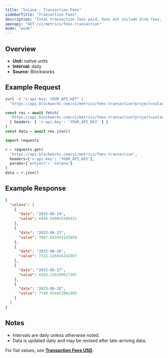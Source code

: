 ```yaml
---
title: "Solana : Transaction Fees"
sidebarTitle: "Transaction Fees"
description: "Total transaction fees paid, does not include blob fees, out-of-protocol tips, or additional sources of revenue"
openapi: "GET /v1/metrics/fees-transaction"
mode: "wide"
---
```


## Overview

- **Unit:** native units
- **Interval:** daily
- **Source:** Blockworks

## Example Request

<CodeGroup>

```bash cURL
curl -H "x-api-key: YOUR_API_KEY" \
  "https://api.blockworks.com/v1/metrics/fees-transaction?project=solana"
```

```typescript TypeScript
const res = await fetch(
  'https://api.blockworks.com/v1/metrics/fees-transaction?project=solana',
  { headers: { 'x-api-key': 'YOUR_API_KEY' } }
)
const data = await res.json()
```

```python Python
import requests

r = requests.get(
  'https://api.blockworks.com/v1/metrics/fees-transaction',
  headers={'x-api-key': 'YOUR_API_KEY'},
  params={'project': 'solana'}
)
data = r.json()
```

</CodeGroup>

## Example Response

```json
{
  "solana": [
    {
      "date": "2025-08-24",
      "value": 6046.599015506411
    },
    {
      "date": "2025-08-25",
      "value": 7087.643454142059
    },
    {
      "date": "2025-08-26",
      "value": 7315.126916242867
    },
    {
      "date": "2025-08-27",
      "value": 8103.226399627387
    },
    {
      "date": "2025-08-28",
      "value": 7749.954453061905
    }
  ]
}
```

## Notes
- Intervals are daily unless otherwise noted.
- Data is updated daily and may be revised after late-arriving data.


<Note>For fiat values, see **[Transaction Fees USD](./fees-transaction-usd)**.</Note>